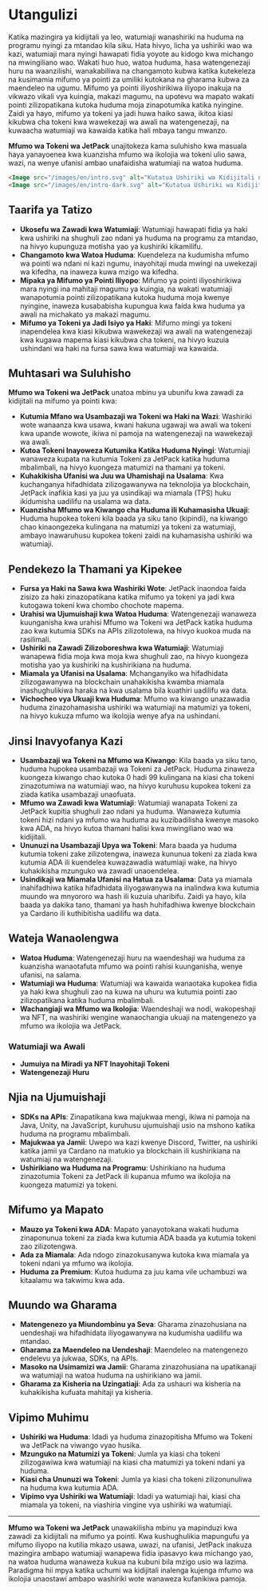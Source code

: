 
# Utangulizi

Katika mazingira ya kidijitali ya leo, watumiaji wanashiriki na huduma na programu nyingi za mtandao kila siku. Hata hivyo, licha ya ushiriki wao wa kazi, watumiaji mara nyingi hawapati fidia yoyote au kidogo kwa michango na mwingiliano wao. Wakati huo huo, watoa huduma, hasa watengenezaji huru na waanzilishi, wanakabiliwa na changamoto kubwa katika kutekeleza na kusimamia mifumo ya pointi za umiliki kutokana na gharama kubwa za maendeleo na ugumu. Mifumo ya pointi iliyoshirikiwa iliyopo inakuja na vikwazo vikali vya kuingia, makazi magumu, na upotevu wa mapato wakati pointi zilizopatikana kutoka huduma moja zinapotumika katika nyingine. Zaidi ya hayo, mifumo ya tokeni ya jadi huwa haiko sawa, ikitoa kiasi kikubwa cha tokeni kwa wawekezaji wa awali na watengenezaji, na kuwaacha watumiaji wa kawaida katika hali mbaya tangu mwanzo.

**Mfumo wa Tokeni wa JetPack** unajitokeza kama suluhisho kwa masuala haya yanayoenea kwa kuanzisha mfumo wa ikolojia wa tokeni ulio sawa, wazi, na wenye ufanisi ambao unafaidisha watumiaji na watoa huduma.

```html
<Image src="/images/en/intro.svg" alt="Kutatua Ushiriki wa Kidijitali na Zawadi - Mfumo wa Tokeni wa JetPack" width={700} height={534} className="dark:hidden"/>
<Image src="/images/en/intro-dark.svg" alt="Kutatua Ushiriki wa Kidijitali na Zawadi - Mfumo wa Tokeni wa JetPack" width={700} height={534} className="hidden dark:block"/>
```

## Taarifa ya Tatizo

- **Ukosefu wa Zawadi kwa Watumiaji**: Watumiaji hawapati fidia ya haki kwa ushiriki na shughuli zao ndani ya huduma na programu za mtandao, na hivyo kupunguza motisha yao ya kushiriki kikamilifu.
- **Changamoto kwa Watoa Huduma**: Kuendeleza na kudumisha mfumo wa pointi wa ndani ni kazi ngumu, inayohitaji muda mwingi na uwekezaji wa kifedha, na inaweza kuwa mzigo wa kifedha.
- **Mipaka ya Mifumo ya Pointi Iliyopo**: Mifumo ya pointi iliyoshirikiwa mara nyingi ina mahitaji magumu ya kuingia, na wakati watumiaji wanapotumia pointi zilizopatikana kutoka huduma moja kwenye nyingine, inaweza kusababisha kupungua kwa faida kwa huduma ya awali na michakato ya makazi magumu.
- **Mifumo ya Tokeni ya Jadi Isiyo ya Haki**: Mifumo mingi ya tokeni inapendelea kwa kiasi kikubwa wawekezaji wa awali na watengenezaji kwa kugawa mapema kiasi kikubwa cha tokeni, na hivyo kuzuia ushindani wa haki na fursa sawa kwa watumiaji wa kawaida.

## Muhtasari wa Suluhisho

**Mfumo wa Tokeni wa JetPack** unatoa mbinu ya ubunifu kwa zawadi za kidijitali na mifumo ya pointi kwa:

- **Kutumia Mfano wa Usambazaji wa Tokeni wa Haki na Wazi**: Washiriki wote wanaanza kwa usawa, kwani hakuna ugawaji wa awali wa tokeni kwa upande wowote, ikiwa ni pamoja na watengenezaji na wawekezaji wa awali.
- **Kutoa Tokeni Inayoweza Kutumika Katika Huduma Nyingi**: Watumiaji wanaweza kupata na kutumia Tokeni za JetPack katika huduma mbalimbali, na hivyo kuongeza matumizi na thamani ya tokeni.
- **Kuhakikisha Ufanisi wa Juu wa Uhamishaji na Usalama**: Kwa kuchanganya hifadhidata zilizogawanywa na teknolojia ya blockchain, JetPack inafikia kasi ya juu ya usindikaji wa miamala (TPS) huku ikidumisha uadilifu na usalama wa data.
- **Kuanzisha Mfumo wa Kiwango cha Huduma ili Kuhamasisha Ukuaji**: Huduma hupokea tokeni kila baada ya siku tano (kipindi), na kiwango chao kinaongezeka kulingana na matumizi ya tokeni za watumiaji, ambayo inawaruhusu kupokea tokeni zaidi na kuhamasisha ushiriki wa watumiaji.

## Pendekezo la Thamani ya Kipekee

- **Fursa ya Haki na Sawa kwa Washiriki Wote**: JetPack inaondoa faida zisizo za haki zinazopatikana katika mifumo ya tokeni ya jadi kwa kutogawa tokeni kwa chombo chochote mapema.
- **Urahisi wa Ujumuishaji kwa Watoa Huduma**: Watengenezaji wanaweza kuunganisha kwa urahisi Mfumo wa Tokeni wa JetPack katika huduma zao kwa kutumia SDKs na APIs zilizotolewa, na hivyo kuokoa muda na rasilimali.
- **Ushiriki na Zawadi Zilizoboreshwa kwa Watumiaji**: Watumiaji wanapewa fidia moja kwa moja kwa shughuli zao, na hivyo kuongeza motisha yao ya kushiriki na kushirikiana na huduma.
- **Miamala ya Ufanisi na Usalama**: Mchanganyiko wa hifadhidata zilizogawanywa na blockchain unahakikisha kwamba miamala inashughulikiwa haraka na kwa usalama bila kuathiri uadilifu wa data.
- **Vichocheo vya Ukuaji kwa Huduma**: Mfumo wa kiwango unazawadia huduma zinazohamasisha ushiriki wa watumiaji na matumizi ya tokeni, na hivyo kukuza mfumo wa ikolojia wenye afya na ushindani.

## Jinsi Inavyofanya Kazi

- **Usambazaji wa Tokeni na Mfumo wa Kiwango**: Kila baada ya siku tano, huduma hupokea usambazaji wa Tokeni za JetPack. Huduma zinaweza kuongeza kiwango chao kutoka 0 hadi 99 kulingana na kiasi cha tokeni zinazotumiwa na watumiaji wao, na hivyo kuruhusu kupokea tokeni za ziada katika usambazaji unaofuata.
- **Mfumo wa Zawadi kwa Watumiaji**: Watumiaji wanapata Tokeni za JetPack kupitia shughuli zao ndani ya huduma. Wanaweza kutumia tokeni hizi ndani ya mfumo wa huduma au kuzibadilisha kwenye masoko kwa ADA, na hivyo kutoa thamani halisi kwa mwingiliano wao wa kidijitali.
- **Ununuzi na Usambazaji Upya wa Tokeni**: Mara baada ya huduma kutumia tokeni zake zilizotengwa, inaweza kununua tokeni za ziada kwa kutumia ADA ili kuendelea kuwazawadia watumiaji wake, na hivyo kuhakikisha mzunguko wa zawadi unaoendelea.
- **Usindikaji wa Miamala Ufanisi na Hatua za Usalama**: Data ya miamala inahifadhiwa katika hifadhidata iliyogawanywa na inalindwa kwa kutumia muundo wa mnyororo wa hash ili kuzuia uharibifu. Zaidi ya hayo, kila baada ya dakika tano, thamani ya hash huhifadhiwa kwenye blockchain ya Cardano ili kuthibitisha uadilifu wa data.

## Wateja Wanaolengwa

- **Watoa Huduma**: Watengenezaji huru na waendeshaji wa huduma za kuanzisha wanaotafuta mfumo wa pointi rahisi kuunganisha, wenye ufanisi, na salama.
- **Watumiaji wa Huduma**: Watumiaji wa kawaida wanaotaka kupokea fidia ya haki kwa shughuli zao na kuwa na uhuru wa kutumia pointi zao zilizopatikana katika huduma mbalimbali.
- **Wachangiaji wa Mfumo wa Ikolojia**: Waendeshaji wa nodi, wakopeshaji wa NFT, na washiriki wengine wanaochangia ukuaji na matengenezo ya mfumo wa ikolojia wa JetPack.

### Watumiaji wa Awali

- **Jumuiya na Miradi ya NFT Inayohitaji Tokeni**
- **Watengenezaji Huru**

## Njia na Ujumuishaji

- **SDKs na APIs**: Zinapatikana kwa majukwaa mengi, ikiwa ni pamoja na Java, Unity, na JavaScript, kuruhusu ujumuishaji usio na mshono katika huduma na programu mbalimbali.
- **Majukwaa ya Jamii**: Uwepo wa kazi kwenye Discord, Twitter, na ushiriki katika jamii ya Cardano na matukio ya blockchain ili kushirikiana na watumiaji na watengenezaji.
- **Ushirikiano wa Huduma na Programu**: Ushirikiano na huduma zinazotumia Tokeni za JetPack ili kupanua mfumo wa ikolojia na kuongeza matumizi ya tokeni.

## Mifumo ya Mapato

- **Mauzo ya Tokeni kwa ADA**: Mapato yanayotokana wakati huduma zinaponunua tokeni za ziada kwa kutumia ADA baada ya kutumia tokeni zao zilizotengwa.
- **Ada za Miamala**: Ada ndogo zinazokusanywa kutoka kwa miamala ya tokeni ndani ya mfumo wa ikolojia.
- **Huduma za Premium**: Kutoa huduma za juu kama vile uchambuzi wa kitaalamu wa takwimu kwa ada.

## Muundo wa Gharama

- **Matengenezo ya Miundombinu ya Seva**: Gharama zinazohusiana na uendeshaji wa hifadhidata iliyogawanywa na kudumisha uadilifu wa mtandao.
- **Gharama za Maendeleo na Uendeshaji**: Maendeleo na matengenezo endelevu ya jukwaa, SDKs, na APIs.
- **Masoko na Usimamizi wa Jamii**: Gharama zinazohusiana na upatikanaji wa watumiaji na watoa huduma na ushirikiano wa jamii.
- **Gharama za Kisheria na Uzingatiaji**: Ada za ushauri wa kisheria na kuhakikisha kufuata mahitaji ya kisheria.

## Vipimo Muhimu

- **Ushiriki wa Huduma**: Idadi ya huduma zinazopitisha Mfumo wa Tokeni wa JetPack na viwango vyao husika.
- **Mzunguko na Matumizi ya Tokeni**: Jumla ya kiasi cha tokeni zilizogawiwa kwa watumiaji na kiasi cha matumizi ya tokeni ndani ya huduma.
- **Kiasi cha Ununuzi wa Tokeni**: Jumla ya kiasi cha tokeni zilizonunuliwa na huduma kwa kutumia ADA.
- **Vipimo vya Ushiriki wa Watumiaji**: Idadi ya watumiaji hai, kiasi cha miamala ya tokeni, na viashiria vingine vya ushiriki wa watumiaji.

---

**Mfumo wa Tokeni wa JetPack** unawakilisha mbinu ya mapinduzi kwa zawadi za kidijitali na mifumo ya pointi. Kwa kushughulikia mapungufu ya mifumo iliyopo na kutilia mkazo usawa, uwazi, na ufanisi, JetPack inakuza mazingira ambapo watumiaji wanapewa fidia ipasavyo kwa michango yao, na watoa huduma wanaweza kukua na kubuni bila mzigo usio wa lazima. Paradigma hii mpya katika uchumi wa kidijitali inalenga kujenga mfumo wa ikolojia unaostawi ambapo washiriki wote wanaweza kufanikiwa pamoja.

